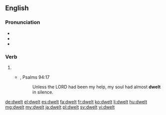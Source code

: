 ==English==

===Pronunciation===
* {{IPA|/ˈdwɛlt/|lang=en}}
* {{audio|en-us-dwelt.ogg|Audio (US)|lang=en}}
* {{rhymes|ɛlt|lang=en}}

===Verb===
{{head|en|verb form}}

# {{en-past of|dwell}}
#* {{RQ:Authorized Version}}, Psalms 94:17
#*: Unless the LORD had been my help, my soul had almost '''dwelt''' in silence.

[[de:dwelt]]
[[el:dwelt]]
[[es:dwelt]]
[[fa:dwelt]]
[[fr:dwelt]]
[[ko:dwelt]]
[[li:dwelt]]
[[hu:dwelt]]
[[mg:dwelt]]
[[my:dwelt]]
[[ja:dwelt]]
[[pl:dwelt]]
[[sv:dwelt]]
[[vi:dwelt]]
